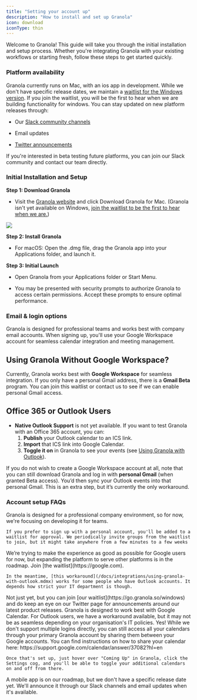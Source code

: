 ```yaml
---
title: "Setting your account up"
description: "How to install and set up Granola"
icon: download
iconType: thin
---
```


Welcome to Granola! This guide will take you through the initial installation and setup process. Whether you're integrating Granola with your existing workflows or starting fresh, follow these steps to get started quickly.

### Platform availability

Granola currently runs on Mac, with an ios app in development. While we don't have specific release dates, we maintain a [waitlist for ](https://tally.so/r/3EXKgL?utm_source=email%2Cweb)[the Windows version](https://tally.so/r/3EXKgL?utm_source=email%2Cweb). If you join the waitlist, you will be the first to hear when we are building functionality for windows. You can stay updated on new platform releases through:

* Our [Slack community channels](https://join.slack.com/t/meetgranola/shared_invite/zt-2toq0kcts-uaUMQMWkeVMWSk4N_EhZ7A)

* Email updates

* [Twitter announcements](https://x.com/meetgranola)

If you're interested in beta testing future platforms, you can join our Slack community and contact our team directly.

### **Initial Installation and Setup**

**Step 1: Download Granola**

* Visit the [Granola website](https://granola.so/) and click Download Granola for Mac. (Granola isn't yet available on Windows, [join the waitlist to be the first to hear when we are.](https://tally.so/r/3EXKgL?utm_source=email%2Cweb))

![](/images/downloadimage.png)

**Step 2: Install Granola**

* For macOS: Open the .dmg file, drag the Granola app into your Applications folder, and launch it.

**Step 3: Initial Launch**

* Open Granola from your Applications folder or Start Menu.

* You may be presented with security prompts to authorize Granola to access certain permissions. Accept these prompts to ensure optimal performance.

### Email & login options

Granola is designed for professional teams and works best with company email accounts. When signing up, you'll use your Google Workspace account for seamless calendar integration and meeting management.

## Using Granola Without Google Workspace?

Currently, Granola works best with **Google Workspace** for seamless integration. If you only have a personal Gmail address, there is a **Gmail Beta** program. You can join this waitlist or contact us to see if we can enable personal Gmail access.

## Office 365 or Outlook Users
- **Native Outlook Support** is not yet available. If you want to test Granola with an Office 365 account, you can:
  1. **Publish** your Outlook calendar to an ICS link.
  2. **Import** that ICS link into Google Calendar.
  3. **Toggle it on** in Granola to see your events (see [Using Granola with Outlook](/docs/integrations/using-granola-with-outlook)).

If you do not wish to create a Google Workspace account at all, note that you can still download Granola and log in with **personal Gmail** (when granted Beta access). You’d then sync your Outlook events into that personal Gmail. This is an extra step, but it’s currently the only workaround.


### Account setup FAQs


<AccordionGroup>
  <Accordion title="Can I sign up with my personal Gmail account?">
    Granola is designed for a professional company environment, so for now, we're focusing on developing it for teams.

    If you prefer to sign up with a personal account, you'll be added to a waitlist for approval. We periodically invite groups from the waitlist to join, but it might take anywhere from a few minutes to a few weeks
  </Accordion>

  <Accordion title="Can I sign up with Outlook or another email platform?">
    We’re trying to make the experience as good as possible for Google users for now, but expanding the platform to serve other platforms is in the roadmap. Join [the waitlist](https://google.com).

    In the meantime, [this workaround](/docs/integrations/using-granola-with-outlook.mdmx) works for some people who have Outlook accounts. It depends how strict your IT department is though.
  </Accordion>

  <Accordion title="Can I use Granola on Windows?">
    Not just yet, but you can join [our waitlist](https://go.granola.so/windows) and do keep an eye on our Twitter page for announcements around our latest product releases.
  </Accordion>

  <Accordion title="Does Granola work with calendars other than Google Calendar?">
    Granola is designed to work best with Google Calendar. For Outlook users, we have a workaround available, but it may not be as seamless depending on your organisation's IT policies.
  </Accordion>

  <Accordion title="Can I use Granola with multiple Google accounts?">
    Yes! While we don't support multiple logins directly, you can still access all your calendars through your primary Granola account by sharing them between your Google accounts. You can find instructions on how to share your calendar here: https://support.google.com/calendar/answer/37082?hl=en

    Once that's set up, just hover over "Coming Up" in Granola, click the Settings cog, and you'll be able to toggle your additional calendars on and off from there.
  </Accordion>

  <Accordion title="Is there a mobile app for Granola?">
    A mobile app is on our roadmap, but we don't have a specific release date yet. We'll announce it through our Slack channels and email updates when it's available.
  </Accordion>

</AccordionGroup>

###